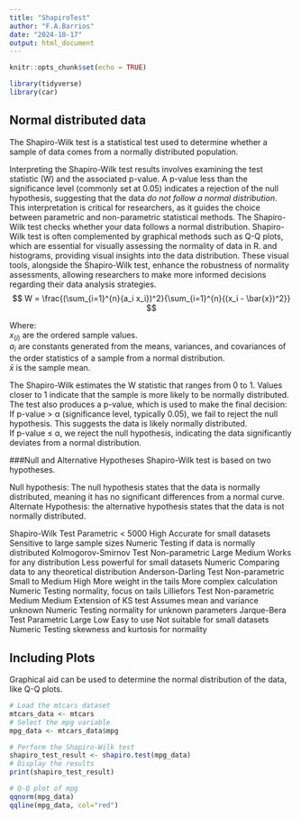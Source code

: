 ```yaml
---
title: "ShapiroTest"
author: "F.A.Barrios"
date: "2024-10-17"
output: html_document
---
```


```r
knitr::opts_chunk$set(echo = TRUE)
```

```r
library(tidyverse)
library(car)
```

## Normal distributed data
The Shapiro-Wilk test is a statistical test used to determine whether a sample of data comes from a normally distributed population.

Interpreting the Shapiro-Wilk test results involves examining the test statistic (W) and the associated p-value. A p-value less than the significance level (commonly set at 0.05) indicates a rejection of the null hypothesis, suggesting that the data *do not follow a normal distribution*. This interpretation is critical for researchers, as it guides the choice between parametric and non-parametric statistical methods. The Shapiro-Wilk test checks whether your data follows a normal distribution. Shapiro-Wilk test is often complemented by graphical methods such as Q-Q plots, which are essential for visually assessing the normality of data in R. and histograms, providing visual insights into the data distribution. These visual tools, alongside the Shapiro-Wilk test, enhance the robustness of normality assessments, allowing researchers to make more informed decisions regarding their data analysis strategies.  
$$
W = \frac{(\sum_{i=1}^{n}{a_i x_i})^2}{\sum_{i=1}^{n}{(x_i - \bar{x})^2}}
$$

Where:  
  $x_{(i)}$ are the ordered sample values.  
  $a_i$ are constants generated from the means, variances, and covariances of the order statistics of a sample from a normal distribution.  
  $\bar{x}$ is the sample mean.  

The Shapiro-Wilk estimates the W statistic that ranges from 0 to 1. Values closer to 1 indicate that the sample is more likely to be normally distributed. The test also produces a p-value, which is used to make the final decision:  
  If p-value > α (significance level, typically 0.05), we fail to reject the null hypothesis. This suggests the data is likely normally distributed.  
  If p-value ≤ α, we reject the null hypothesis, indicating the data significantly deviates from a normal distribution.  

###Null and Alternative Hypotheses
Shapiro-Wilk test is based on two hypotheses.  

Null hypothesis: The null hypothesis states that the data is normally distributed, meaning it has no significant differences from a normal curve.  
Alternate Hypothesis: the alternative hypothesis states that the data is not normally distributed.  

Shapiro-Wilk Test Parametric	< 5000 High Accurate for small datasets Sensitive to large sample sizes Numeric	Testing if data is normally distributed
Kolmogorov-Smirnov Test	Non-parametric	Large	Medium	Works for any distribution	Less powerful for small datasets	Numeric	Comparing data to any theoretical distribution
Anderson-Darling Test	Non-parametric	Small to Medium	High	More weight in the tails	More complex calculation	Numeric	Testing normality, focus on tails
Lilliefors Test	Non-parametric	Medium	Medium	Extension of KS test	Assumes mean and variance unknown	Numeric	Testing normality for unknown parameters
Jarque-Bera Test	Parametric	Large	Low	Easy to use	Not suitable for small datasets	Numeric	Testing skewness and kurtosis for normality

## Including Plots

Graphical aid can be used to determine the normal distribution of the data, like Q-Q plots.

```r
# Load the mtcars dataset
mtcars_data <- mtcars
# Select the mpg variable
mpg_data <- mtcars_data$mpg

# Perform the Shapiro-Wilk test
shapiro_test_result <- shapiro.test(mpg_data)
# Display the results
print(shapiro_test_result)

# Q-Q plot of mpg
qqnorm(mpg_data)
qqline(mpg_data, col="red")
```

